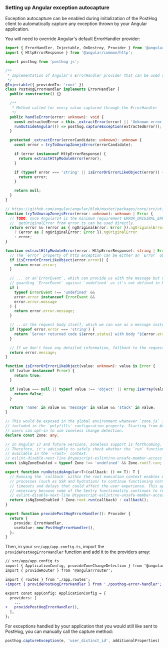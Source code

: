 ### Setting up Angular exception autocapture

Exception autocapture can be enabled during initialization of the PostHog client to automatically capture any exception thrown by your Angular application.

You will need to override Angular's default ErrorHandler provider:

```ts file=src/app/posthog-error-handler.ts
import { ErrorHandler, Injectable, OnDestroy, Provider } from '@angular/core';
import { HttpErrorResponse } from '@angular/common/http';

import posthog from 'posthog-js';

/**
 * Implementation of Angular's ErrorHandler provider that can be used as a drop-in replacement for the stock one.
 */
@Injectable({ providedIn: 'root' })
class PostHogErrorHandler implements ErrorHandler {
  public constructor() {}

  /**
   * Method called for every value captured through the ErrorHandler
   */
  public handleError(error: unknown): void {
    const extractedError = this._extractError(error) || 'Unknown error';
    runOutsideAngular(() => posthog.captureException(extractedError));
  }

  protected _extractError(errorCandidate: unknown): unknown {
    const error = tryToUnwrapZonejsError(errorCandidate);

    if (error instanceof HttpErrorResponse) {
      return extractHttpModuleError(error);
    }

    if (typeof error === 'string' || isErrorOrErrorLikeObject(error)) {
      return error;
    }

    return null;
  }
}

// https://github.com/angular/angular/blob/master/packages/core/src/util/errors.ts
function tryToUnwrapZonejsError(error: unknown): unknown | Error {
  // TODO: once Angular14 is the minimum requirement ERROR_ORIGINAL_ERROR and
  //  getOriginalError from error.ts can be used directly.
  return error && (error as { ngOriginalError: Error }).ngOriginalError
    ? (error as { ngOriginalError: Error }).ngOriginalError
    : error;
}

function extractHttpModuleError(error: HttpErrorResponse): string | Error {
  // The `error` property of http exception can be either an `Error` object, which we can use directly...
  if (isErrorOrErrorLikeObject(error.error)) {
    return error.error;
  }

  // ... or an`ErrorEvent`, which can provide us with the message but no stack...
  // guarding `ErrorEvent` against `undefined` as it's not defined in Node environments
  if (
    typeof ErrorEvent !== 'undefined' &&
    error.error instanceof ErrorEvent &&
    error.error.message
  ) {
    return error.error.message;
  }

  // ...or the request body itself, which we can use as a message instead.
  if (typeof error.error === 'string') {
    return `Server returned code ${error.status} with body "${error.error}"`;
  }

  // If we don't have any detailed information, fallback to the request message itself.
  return error.message;
}

function isErrorOrErrorLikeObject(value: unknown): value is Error {
  if (value instanceof Error) {
    return true;
  }

  if (value === null || typeof value !== 'object' || Array.isArray(value)) {
    return false;
  }

  return 'name' in value && 'message' in value && 'stack' in value;
}

// This would be exposed in the global environment whenever `zone.js` is
// included in the `polyfills` configuration property. Starting from Angular 17,
// users can opt-in to use zoneless change detection.
declare const Zone: any;

// In Angular 17 and future versions, zoneless support is forthcoming.
// Therefore, it's advisable to safely check whether the `run` function is
// available in the `<root>` context.
// eslint-disable-next-line @typescript-eslint/no-unsafe-member-access
const isNgZoneEnabled = typeof Zone !== 'undefined' && Zone.root?.run;

export function runOutsideAngular<T>(callback: () => T): T {
  // Running the `callback` within the root execution context enables Angular
  // processes (such as SSR and hydration) to continue functioning normally without
  // timeouts and delays that could affect the user experience. This approach is
  // necessary because some of the Sentry functionality continues to run in the background.
  // eslint-disable-next-line @typescript-eslint/no-unsafe-member-access
  return isNgZoneEnabled ? Zone.root.run(callback) : callback();
}

export function providePostHogErrorHandler(): Provider {
  return {
    provide: ErrorHandler,
    useValue: new PostHogErrorHandler(),
  };
}
```

Then, in your `src/app/app.config.ts`, import the `providePostHogErrorHandler` function and add it to the providers array:

```diff
// src/app/app.config.ts
import { ApplicationConfig, provideZoneChangeDetection } from '@angular/core';
import { provideRouter } from '@angular/router';

import { routes } from './app.routes';
+import { providePostHogErrorHandler } from './posthog-error-handler';

export const appConfig: ApplicationConfig = {
  providers: [
    ...
+   providePostHogErrorHandler(),
  ],
};
```

For exceptions handled by your application that you would still like sent to PostHog, you can manually call the capture method:

```ts
posthog.captureException(e, 'user_distinct_id', additionalProperties)
```